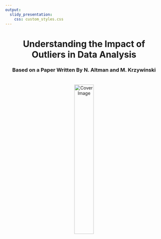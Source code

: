 ```yaml
---
output: 
  slidy_presentation: 
    css: custom_styles.css
---
```



<style>
  .cover-page {
    text-align: center;
    position: relative; /* Ensure that child elements are positioned relative to this container */
    height: 100%; /* May need adjustment */
  }
  .cover-page img {
    width: 35%;
    /* Adjust the margin as needed to ensure the image is not too close to the text above */
    margin-top: 20px; /* Adds space above the image */
  }
  .cover-author{
    position: absolute;
    bottom: 5; /* Positions at the bottom of the .cover-page container */
    width: 100%; /* Ensures full width */
    margin-bottom: 20px; /* Adds some space from the bottom edge */
  }
  .cover-date {
    position: absolute;
    bottom: 0; /* Positions at the bottom of the .cover-page container */
    width: 100%; /* Ensures full width */
    margin-bottom: 20px; /* Adds some space from the bottom edge */
  }
  /* Centers the text of the author and date */
  .cover-author p, .cover-date p {
    margin: 0 auto;
    display: table;
  }
</style>

<!-- Custom Cover Page -->
<div class="cover-page">
  <div class="cover-title"><h1>Understanding the Impact of Outliers in Data Analysis</h1></div>
  <div class="cover-subtitle"><h3>Based on a Paper Written By N. Altman and M. Krzywinski</h3></div>
  <img src="fig-cover.JPG" alt="Cover Image">
  <div class="cover-author"><p>Par Pishrobat</p></div>
  <div class="cover-date"><p>`r Sys.Date()`</p></div>
</div>


# Introduction to Outliers 

- **Outliers:** Data points that stand out dramatically from others
- **Importance:** Identifying outliers is crucial for accurate and reliable data analysis
- **Our Focus:** Understanding the role of outliers in regression, a common statistical analysis method


# Why Should We Care About Outliers?

- **Influence on Analysis:** A single outlier can significantly skew our findings
- **Insight or Distraction:** Outliers might reveal important insights or mislead us
- **Objective:** Aim for precise interpretations and predictions by managing outliers thoughtfully

# Spotting the Unusual

- **Leverage:** How much an outlier could *potentially* sway our analysis
- **Influence:** Not all outliers affect the analysis equally
- **Example:** How outliers can affect the slope of a regression line

# Regression Analysis Framework

- **Regression Model:** Defines the relationship between a predictor and response
$$
Y = \beta_0 + \beta_1 X + \epsilon
$$
- **Fitted Model:** Estimated model parameters based on given data
$$
\text{Weight} = -45 + 0.66 \cdot\text{Height} + \epsilon
$$
- **Model Interpretation:** How changes in Height predict changes in Weight
- **Outlier Effects:** How outliers influence the regression slope


# Effects of Outliers on Regression Slope

- **Central Trend:** Regression line passes through data means
- **Low Influence:** Point 6 slightly adjusts the line, larger SSE
- **High Influence:** Point 11 shifts the line's slope, smaller SSE
- **Leverage Effect:** Outliers' positions relative to the mean distorts the analysis

<center>
    <img src="fig1.jpg" width="80%" />
    <p>Figure 1: </p>
</center>


# Leverage: The Power to Influence 

- **Definition:** Measure of an outlier's potential impact
- **Proximity to Mean:** Points further from the average carry more leverage
- **Social Analogy:** How individual preferences can sway a group decision
- **Physical Analogy:** In a seesaw, force applied farther from the pivot has more impact

<center>
    <img src="seesaw.jpg" width="50%" />
</center>


# Residuals and Cook's Distance 

- **Residuals:** The gaps between what we predict and what we observe
- **Cook's Distance:** Gauging the change in model predictions without a specific data point
- **Overall Influence** Cook's Distance quantifies the *actual* influence of a data point
- **Model Sensitivity** Reflects the model's responsiveness to outlier

# Evaluating Outlier Influence

- Cook's distance is created using both residual and leverage effects

<center>
    <img src="fig2.jpg" width="90%" height="120%" />
</center>


# Residuals vs Leverage

- **Influence Curves** Curved lines represent Cook's distance thresholds
- **Standard Residuals** Vertical distance from zero indicates the size of their residuals
- **Outlier Identification** Points outside of the curves are potential outliers with high influence
- **Low-Leverage Outliers** Blue points show outliers with small leverage but significant residuals
- **High-Leverage Outliers** Red points indicate outliers with both high leverage and large residuals

<center>
    <img src="fig3.jpg" width="80%" height="80%" />
</center>

# Visualizing the Effects

- **Visualization:** How adding/removing outliers affects the regression line
- Access the visual demonstrations [here](https://wymo76-par-pishrobat.shinyapps.io/outliers/).

<center>
    <img src="app.jpg" width="90%" height="90%" />
</center>

# What to Do with Outliers 

- **Decision:** Whether to keep or remove outliers
- **Caution:** Removing outliers simplifies the model but may oversimplify reality
- **Considerations:** Always evaluate the source and context of outliers

# Conclusion 

- **Opportunity:** Outliers can be potential sources of deeper understanding and insight
- **Distraction:** Outliers can represent erroneous observation/measurement and mislead us
- **How to identify:** Using leverage, residuals, Cook's ditance, and visualizations
- **What to do with them:** Source and context must be investigated before discarding
- **Take away:** Thoughtful outlier analysis fosters reliable and robust models

# References 

- Naomi Altman & Martin Krzywinski, "Analyzing outliers: influential or nuisance?", *Nature Methods*, 2016.
- The [app](https://wymo76-par-pishrobat.shinyapps.io/outliers/) is written by Par Pishrobat and hosted on www.shinyapps.io platform for public use.

